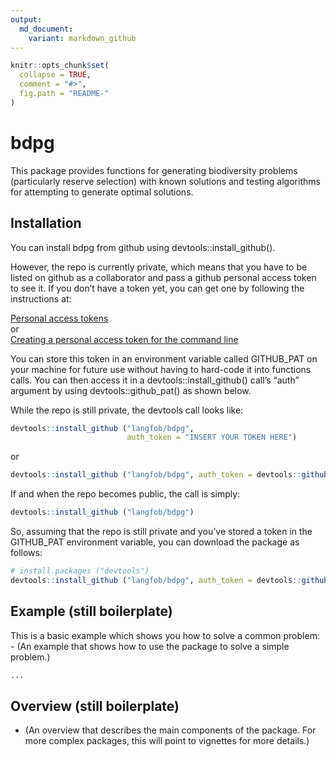 ```yaml
---
output:
  md_document:
    variant: markdown_github
---
```


<!-- README.md is generated from README.Rmd. Please edit that file -->

```r
knitr::opts_chunk$set(
  collapse = TRUE,
  comment = "#>",
  fig.path = "README-"
)
```
# bdpg

This package provides functions for generating biodiversity 
problems (particularly reserve selection) with known solutions and 
testing algorithms for attempting to generate optimal solutions.

## Installation  
You can install bdpg from github using devtools::install_github().  

However, 
the repo is currently private, which means that you have to be listed on github 
as a collaborator and pass a github personal access token to see it. 
If you don't have a token yet, you can get one by following the instructions at:  

[Personal access tokens](https://github.com/settings/tokens)  
or  
[Creating a personal access token for the command line](https://help.github.com/articles/creating-a-personal-access-token-for-the-command-line/)  

You can store this token in an environment variable called GITHUB_PAT on your 
machine for future use without having to hard-code it into functions calls. 
You can then access it in a devtools::install_github() call's "auth" argument 
by using devtools::github_pat() as shown below.  

While the repo is still private, the devtools call looks like:  
```R
devtools::install_github ("langfob/bdpg", 
                          auth_token = "INSERT YOUR TOKEN HERE")
```
or
```R
devtools::install_github ("langfob/bdpg", auth_token = devtools::github_pat())
```
If and when the repo becomes public, the call is simply:
```R
devtools::install_github ("langfob/bdpg")
```

So, assuming that the repo is still private and you've stored a token in the 
GITHUB_PAT environment variable, you can download the package as follows:  
```R
# install.packages ("devtools")  
devtools::install_github ("langfob/bdpg", auth_token = devtools::github_pat())
```

## Example  (still boilerplate)
This is a basic example which shows you how to solve a common problem:  
- (An example that shows how to use the package to solve a simple problem.)
```R
...
```

## Overview  (still boilerplate)
- (An overview that describes the main components of the package. For more complex packages, this will point to vignettes for more details.)   


